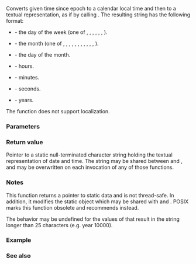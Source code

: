 {{cpp/title|ctime}}
{{cpp/chrono/c/navbar}}
{{ddcl|header=ctime|
char* ctime( const std::time_t* time );
}}

Converts given time since epoch to a calendar local time and then to a textual representation, as if by calling {{c|std::asctime(std::localtime(time))}}. The resulting string has the following format:

{{source|Www Mmm dd hh:mm:ss yyyy\n}}

* {{tt|Www}} - the day of the week (one of {{tt|Mon}}, {{tt|Tue}}, {{tt|Wed}}, {{tt|Thu}}, {{tt|Fri}}, {{tt|Sat}}, {{tt|Sun}}).
* {{tt|Mmm}} - the month (one of {{tt|Jan}}, {{tt|Feb}}, {{tt|Mar}}, {{tt|Apr}}, {{tt|May}}, {{tt|Jun}}, {{tt|Jul}}, {{tt|Aug}}, {{tt|Sep}}, {{tt|Oct}}, {{tt|Nov}}, {{tt|Dec}}).
* {{tt|dd}} - the day of the month.
* {{tt|hh}} - hours.
* {{tt|mm}} - minutes.
* {{tt|ss}} - seconds.
* {{tt|yyyy}} - years.

The function does not support localization.

===Parameters===
{{par begin}}
{{par|time|pointer to a {{lc|std::time_t}} object specifying the time to print}}
{{par end}}

===Return value===
Pointer to a static null-terminated character string holding the textual representation of date and time. The string may be shared between {{lc|std::asctime}} and {{tt|std::ctime}}, and may be overwritten on each invocation of any of those functions.

===Notes===
This function returns a pointer to static data and is not thread-safe. In addition, it modifies the static {{lc|std::tm}} object which may be shared with {{lc|std::gmtime}} and {{lc|std::localtime}}. POSIX marks this function obsolete and recommends {{lc|std::strftime}} instead.

The behavior may be undefined for the values of {{lc|std::time_t}} that result in the string longer than 25 characters (e.g. year 10000).

===Example===
{{example
|code=
#include &lt;cassert&gt;
#include &lt;cstring&gt;
#include &lt;ctime&gt;
#include &lt;iostream&gt;
 
int main()
{
    std::time_t result = std::time(nullptr);
    std::cout &lt;&lt; std::ctime(&amp;result);

    char buffer[32];
    std::strncpy(buffer, std::ctime(&amp;result), 26);
    assert('\n' == buffer[std::strlen(buffer) - 1]);
    std::cout &lt;&lt; buffer;
}
|p=true
|output=
Mon Oct 11 17:10:55 2021
Mon Oct 11 17:10:55 2021
}}

===See also===
{{dsc begin}}
{{dsc inc|cpp/chrono/c/dsc asctime}}
{{dsc inc|cpp/chrono/c/dsc strftime}}
{{dsc inc|cpp/io/manip/dsc put_time}}
{{dsc see c|c/chrono/ctime}}
{{dsc end}}

{{langlinks|de|es|fr|it|ja|pt|ru|zh}}